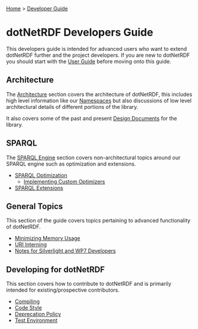 [[Home]] > [[Developer Guide]]

= dotNetRDF Developers Guide =

This developers guide is intended for advanced users who want to extend dotNetRDF further and the project developers.  If you are new to dotNetRDF you should start with the [[User Guide]] before moving onto this guide.

== Architecture ==

The [[DeveloperGuide/Architecture|Architecture]] section covers the architecture of dotNetRDF, this includes high level information like our [[DeveloperGuide/Architecture/Namespaces|Namespaces]] but also discussions of low level architectural details of different portions of the library.

It also covers some of the past and present [[DeveloperGuide/Architecture/Design|Design Documents]] for the library.

== SPARQL ==

The [[DeveloperGuide/SPARQL Engine|SPARQL Engine]] section covers non-architectural topics around our SPARQL engine such as optimization and extensions.

* [[DeveloperGuide/SPARQL/SPARQL Optimization|SPARQL Optimization]]
** [[DeveloperGuide/SPARQL/Implementing Custom Optimizers|Implementing Custom Optimizers]]
* [[DeveloperGuide/SPARQL/SPARQL Extensions|SPARQL Extensions]]

== General Topics ==

This section of the guide covers topics pertaining to advanced functionality of dotNetRDF.

* [[HowTo/Minimize Memory Usage|Minimizing Memory Usage]]
* [[DeveloperGuide/URI Interning|URI Interning]]
* [[DeveloperGuide/Notes for Silverlight and WP7 Developers|Notes for Silverlight and WP7 Developers]]

== Developing for dotNetRDF ==

This section covers how to contribute to dotNetRDF and is primarily intended for existing/prospective contributors.

* [[DeveloperGuide/Compiling|Compiling]]
* [[DeveloperGuide/Code Style|Code Style]]
* [[DeveloperGuide/Deprecation Policy|Deprecation Policy]]
* [[DeveloperGuide/Test Environment|Test Environment]]
